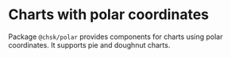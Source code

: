 
<Meta title="Addons/Polar/Overview" />

# Charts with polar coordinates

Package `@chsk/polar` provides components for charts using polar coordinates.
It supports pie and doughnut charts.
